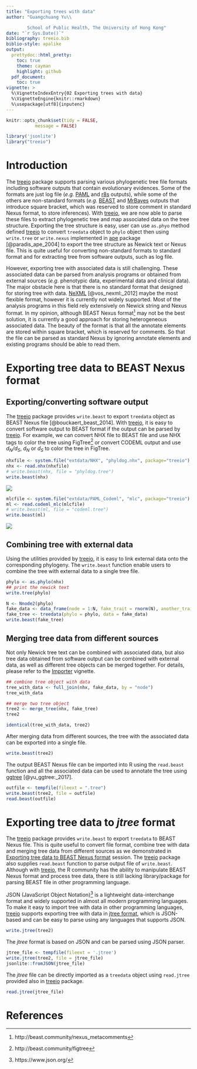 ```yaml
---
title: "Exporting trees with data"
author: "Guangchuang Yu\\

        School of Public Health, The University of Hong Kong"
date: "`r Sys.Date()`"
bibliography: treeio.bib
biblio-style: apalike
output:
  prettydoc::html_pretty:
    toc: true
    theme: cayman
    highlight: github
  pdf_document:
    toc: true
vignette: >
  %\VignetteIndexEntry{02 Exporting trees with data}
  %\VignetteEngine{knitr::rmarkdown}
  %\usepackage[utf8]{inputenc}
---
```


```r
knitr::opts_chunk$set(tidy = FALSE,
		   message = FALSE)
```


```r
library('jsonlite')
library("treeio")
```

# Introduction

The [treeio](https://bioconductor.org/packages/treeio/) package supports parsing
various phylogenetic tree file formats including software outputs that contain
evolutionary evidences. Some of the formats are just log file
(*e.g.* [PAML](http://abacus.gene.ucl.ac.uk/software/paml.html)
and [r8s](http://ginger.ucdavis.edu/r8s) outputs), while some of the others are
non-standard formats (*e.g.* [BEAST](http://beast2.org/)
and [MrBayes](http://nbisweden.github.io/MrBayes/) outputs that introduce square
bracket, which was reserved to store comment in standard Nexus format, to store
inferences). With [treeio](https://bioconductor.org/packages/treeio/), we are
now able to parse these files to extract phylogenetic tree and map associated
data on the tree structure. Exporting the tree structure is easy, user can use
`as.phyo` method defined [treeio](https://bioconductor.org/packages/treeio/) to
convert `treedata` object to `phylo` object then using `write.tree` or
`write.nexus` implemented
in [ape](https://cran.r-project.org/web/packages/ape/index.html) package
[@paradis_ape_2004] to export the tree structure as Newick text or Nexus file.
This is quite useful for converting non-standard formats to standard format and
for extracting tree from software outputs, such as log file.


However, exporting tree with associated data is still challenging. These
associated data can be parsed from analysis programs or obtained from external
sources (*e.g.* phenotypic data, experimental data and clinical data). The major
obstacle here is that there is no standard format that designed for storing
tree with data. [NeXML](http://www.nexml.org/) [@vos_nexml:_2012] maybe the most
flexible format, however it is currently not widely supported. Most of the
analysis programs in this field rely extensively on Newick string and Nexus
format. In my opinion, although BEAST Nexus
format^[http://beast.community/nexus_metacomments] may not be the best solution,
it is currently a good approach for storing heterogeneous associated data. The
beauty of the format is that all the annotate elements are stored within square
bracket, which is reserved for comments. So that the file can be parsed as
standard Nexus by ignoring annotate elements and existing programs should be
able to read them.

# Exporting tree data to BEAST Nexus format


## Exporting/converting software output

The [treeio](https://bioconductor.org/packages/treeio/) package provides
`write.beast` to export `treedata` object as BEAST Nexus file [@bouckaert_beast_2014].
With [treeio](https://bioconductor.org/packages/treeio/), it is easy to convert
software output to BEAST format if the output can be parsed
by [treeio](https://bioconductor.org/packages/treeio/). For example, we can
convert NHX file to BEAST file and use NHX tags to color the tree using
FigTree^[http://beast.community/figtree] or convert CODEML output and use
*d~N~/d~S~*, *d~N~* or *d~S~* to color the tree in FigTree.

```r
nhxfile <- system.file("extdata/NHX", "phyldog.nhx", package="treeio")
nhx <- read.nhx(nhxfile)
# write.beast(nhx, file = "phyldog.tree")
write.beast(nhx)
```

![](figures/phyldog.png)


```r
mlcfile <- system.file("extdata/PAML_Codeml", "mlc", package="treeio")
ml <- read.codeml_mlc(mlcfile)
# write.beast(ml, file = "codeml.tree")
write.beast(ml)
```

![](figures/codeml.png)


## Combining tree with external data

Using the utilities provided
by [treeio](https://bioconductor.org/packages/treeio/), it is easy to link
external data onto the corresponding phylogeny. The `write.beast` function enable users
to combine the tree with external data to a single tree file.



```r
phylo <- as.phylo(nhx)
## print the newick text
write.tree(phylo)

N <- Nnode2(phylo)
fake_data <- data_frame(node = 1:N, fake_trait = rnorm(N), another_trait = runif(N))
fake_tree <- treedata(phylo = phylo, data = fake_data)
write.beast(fake_tree)
```


## Merging tree data from different sources

Not only Newick tree text can be combined with associated data, but also tree
data obtained from software output can be combined with external data, as well
as different tree objects can be merged together. For details, please refer to
the [Importer](Importer.html) vignette.


```r
## combine tree object with data
tree_with_data <- full_join(nhx, fake_data, by = "node")
tree_with_data

## merge two tree object
tree2 <- merge_tree(nhx, fake_tree)
tree2

identical(tree_with_data, tree2)
```

After merging data from different sources, the tree with the associated data can
be exported into a single file.

```r
write.beast(tree2)
```

The output BEAST Nexus file can be imported into R using the `read.beast`
function and all the associated data can be used to annotate the tree
using [ggtree](https://bioconductor.org/packages/ggtree/) [@yu_ggtree:_2017].


```r
outfile <- tempfile(fileext = ".tree")
write.beast(tree2, file = outfile)
read.beast(outfile)
```

# Exporting tree data to *jtree* format {#jtree}

The [treeio](https://bioconductor.org/packages/treeio/) package provides
`write.beast` to export `treedata` to BEAST Nexus file. This is quite useful
to convert file format, combine tree with data and merging tree data from
different sources as we demonstrated in
[Exporting tree data to BEAST Nexus format](#exporting-tree-data-to-beast-nexus-format) session.
The [treeio](https://bioconductor.org/packages/treeio/) package also supplies
`read.beast` function to parse output file of `write.beast`. Although
with [treeio](https://bioconductor.org/packages/treeio/), the R community has the ability to
manipulate BEAST Nexus format and process tree data, there is still lacking
library/package for parsing BEAST file in other programming language.

JSON (JavaScript Object Notation)^[https://www.json.org/] is a lightweight data-interchange format and
widely supported in almost all modern programming languages. To make it easy
to import tree with data in other programming
languages, [treeio](https://bioconductor.org/packages/treeio/) supports
exporting tree with data in [jtree format](Importer.html#jtree), which is JSON-based and can be easy to parse using any
languages that supports JSON.

```r
write.jtree(tree2)
```

The *jtree* format is based on JSON and can be parsed using JSON parser.

```r
jtree_file <- tempfile(fileext = '.jtree')
write.jtree(tree2, file = jtree_file)
jsonlite::fromJSON(jtree_file)
```


The *jtree* file can be directly imported as a `treedata` object using
`read.jtree` provided also
in [treeio](https://bioconductor.org/packages/treeio/) package.

```r
read.jtree(jtree_file)
```

# References



